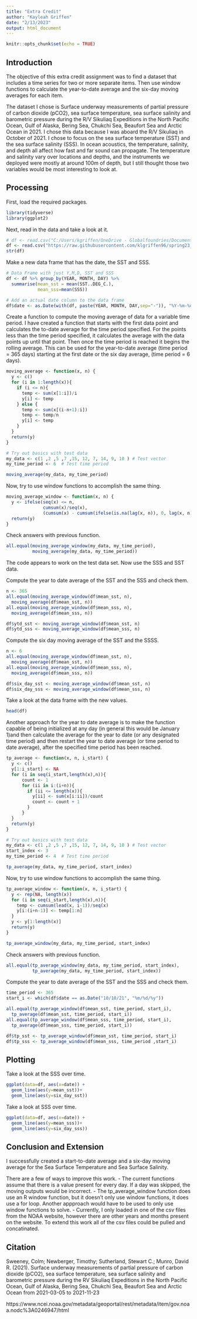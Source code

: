 ---
title: "Extra Credit"
author: "Kayleah Griffen"
date: "2/13/2023"
output: html_document
---

```{r setup, include=FALSE}
knitr::opts_chunk$set(echo = TRUE)
```

## Introduction

The objective of this extra credit assignment was to find a dataset that includes a time series for two or more separate items. Then use window functions to calculate the year-to-date average and the six-day moving averages for each item.

The dataset I chose is Surface underway measurements of partial pressure of carbon dioxide (pCO2), sea surface temperature, sea surface salinity and barometric pressure during the R/V Sikuliaq Expeditions in the North Pacific Ocean, Gulf of Alaska, Bering Sea, Chukchi Sea, Beaufort Sea and Arctic Ocean in 2021. I chose this data because I was aboard the R/V Sikuliaq in October of 2021. I chose to focus on the sea surface temperature (SST) and the sea surface salinity (SSS). In ocean acoustics, the temperature, salinity, and depth all affect how fast and far sound can propagate. The temperature and salinity vary over locations and depths, and the instruments we deployed were mostly at around 100m of depth, but I still thought those two variables would be most interesting to look at.

## Processing

First, load the required packages.

```{r warning=FALSE, message=FALSE}
library(tidyverse)
library(ggplot2)
```

Next, read in the data and take a look at it.

```{r}
# df <- read.csv("C:/Users/kgriffen/OneDrive - Globalfoundries/Documents/Data_science/33BI20211008.csv", skip=3)
df <- read.csv("https://raw.githubusercontent.com/klgriffen96/spring23_data607_EC1/main/33BI20211008.csv", skip=3)
str(df)
```
Make a new data frame that has the date, the SST and SSS.

```{r}
# Data Frame with just Y,M,D, SST and SSS
df <- df %>% group_by(YEAR, MONTH, DAY) %>% 
  summarise(mean_sst = mean(SST..DEG_C.),
            mean_sss=mean(SSS))

# Add an actual date column to the data frame
df$date <- as.Date(with(df, paste(YEAR, MONTH, DAY,sep="-")), "%Y-%m-%d")
```
Create a function to compute the moving average of data for a variable time period. I have created a function that starts with the first data point and calculates the to-date average for the time period specified. For the points less than the time period specified, it calculates the average with the data points up until that point. Then once the time period is reached it begins the rolling average. This can be used for the year-to-date average (time period = 365 days) starting at the first date or the six day average, (time period = 6 days).

```{r}

moving_average <- function(x, n) {
  y <- c()
  for (i in 1:length(x)){
    if (i <= n){
      temp <- sum(x[1:i])/i
      y[i] <- temp
    } else {
      temp <- sum(x[(i-n+1):i])
      temp <- temp/n
      y[i] <- temp
    }
  }
  return(y)
}

# Try out basics with test data
my_data <- c(1 ,2 ,5 ,7 ,15, 12, 7, 14, 9, 10 ) # Test vector 
my_time_period <- 6  # Test time period

moving_average(my_data, my_time_period)

```

Now, try to use window functions to accomplish the same thing. 

```{r}
moving_average_window <- function(x, n) {
  y <- ifelse(seq(x) <= n, 
              cumsum(x)/seq(x), 
              (cumsum(x) - cumsum(ifelse(is.na(lag(x, n)), 0, lag(x, n))))/n)
  return(y)
}

```

Check answers with previous function.

```{r}
all.equal(moving_average_window(my_data, my_time_period),
          moving_average(my_data, my_time_period))

```
The code appears to work on the test data set. Now use the SSS and SST data.

Compute the year to date average of the SST and the SSS and check them.

```{r}
n <- 365
all.equal(moving_average_window(df$mean_sst, n), 
  moving_average(df$mean_sst, n))
all.equal(moving_average_window(df$mean_sss, n), 
  moving_average(df$mean_sss, n))

df$ytd_sst <- moving_average_window(df$mean_sst, n)
df$ytd_sss <- moving_average_window(df$mean_sss, n)

```

Compute the six day moving average of the SST and the SSSS.

```{r}
n <- 6
all.equal(moving_average_window(df$mean_sst, n),
  moving_average(df$mean_sst, n))
all.equal(moving_average_window(df$mean_sss, n),
  moving_average(df$mean_sss, n))

df$six_day_sst <- moving_average_window(df$mean_sst, n)
df$six_day_sss <- moving_average_window(df$mean_sss, n)
```

Take a look at the data frame with the new values.

```{r}
head(df)
```

Another approach for the year to date average is to make the function capable of being initialized at any day (in general this would be January 1)and then calculate the average for the year to date (or any designated time period) and then restart the year to date average (or time period to date average), after the specified time period has been reached.

```{r}

tp_average <- function(x, n, i_start) {
  y <- c()
  y[1:i_start] <- NA
  for (i in seq(i_start,length(x),n)){
      count <- 1
      for (ii in i:(i+n)){
        if (ii <= length(x)){
          y[ii] <- sum(x[i:ii])/count
          count <- count + 1
        }
      }
  }
  return(y)
}

# Try out basics with test data
my_data <- c(1 ,2 ,5 ,7 ,15, 12, 7, 14, 9, 10 ) # Test vector
start_index <- 3
my_time_period <- 4  # Test time period

tp_average(my_data, my_time_period, start_index)

```
Now, try to use window functions to accomplish the same thing. 

```{r}
tp_average_window <- function(x, n, i_start) {
  y <- rep(NA, length(x))
  for (i in seq(i_start,length(x),n)){
    temp <- cumsum(lead(x, i-1))/seq(x)
    y[i:(i+n-1)] <- temp[1:n]
  }
  y <- y[1:length(x)]
  return(y)
}

tp_average_window(my_data, my_time_period, start_index)
```

Check answers with previous function.

```{r}

all.equal(tp_average_window(my_data, my_time_period, start_index),
          tp_average(my_data, my_time_period, start_index))

```
Compute the year to date average of the SST and the SSS and check them.

```{r}
time_period <- 365
start_i <- which(df$date == as.Date("10/10/21", "%m/%d/%y"))

all.equal(tp_average_window(df$mean_sst, time_period, start_i),
  tp_average(df$mean_sst, time_period, start_i))
all.equal(tp_average_window(df$mean_sss, time_period, start_i),
  tp_average(df$mean_sss, time_period, start_i))

df$tp_sst <- tp_average_window(df$mean_sst, time_period, start_i)
df$tp_sss <- tp_average_window(df$mean_sss, time_period ,start_i)
```

## Plotting

Take a look at the SSS over time. 

```{r}
ggplot(data=df, aes(x=date)) +
  geom_line(aes(y=mean_sst))+
  geom_line(aes(y=six_day_sst))

```

Take a look at SSS over time.

```{r}
ggplot(data=df, aes(x=date)) +
  geom_line(aes(y=mean_sss))+
  geom_line(aes(y=six_day_sss))

```

## Conclusion and Extension

I successfully created a start-to-date average and a six-day moving average for the Sea Surface Temperature and Sea Surface Salinity. 

There are a few of ways to improve this work. 
- The current functions assume that there is a value present for every day. If a day was skipped, the moving outputs would be incorrect. 
- The tp_average_window function does use an R window function, but it doesn't only use window functions, it does use a for loop. Another appproach would have to be used to only use window functions to solve.
- Currently, I only loaded in one of the csv files from the NOAA website, however there are other years and months present on the website. To extend this work all of the csv files could be pulled and concatinated.


## Citation

Sweeney, Colm; Newberger, Timothy; Sutherland, Stewart C.; Munro, David R. (2021). Surface underway measurements of partial pressure of carbon dioxide (pCO2), sea surface temperature, sea surface salinity and barometric pressure during the RV Sikuliaq Expeditions in the North Pacific Ocean, Gulf of Alaska, Bering Sea, Chukchi Sea, Beaufort Sea and Arctic Ocean from 2021-03-05 to 2021-11-23

https://www.ncei.noaa.gov/metadata/geoportal/rest/metadata/item/gov.noaa.nodc%3A0246947/html
